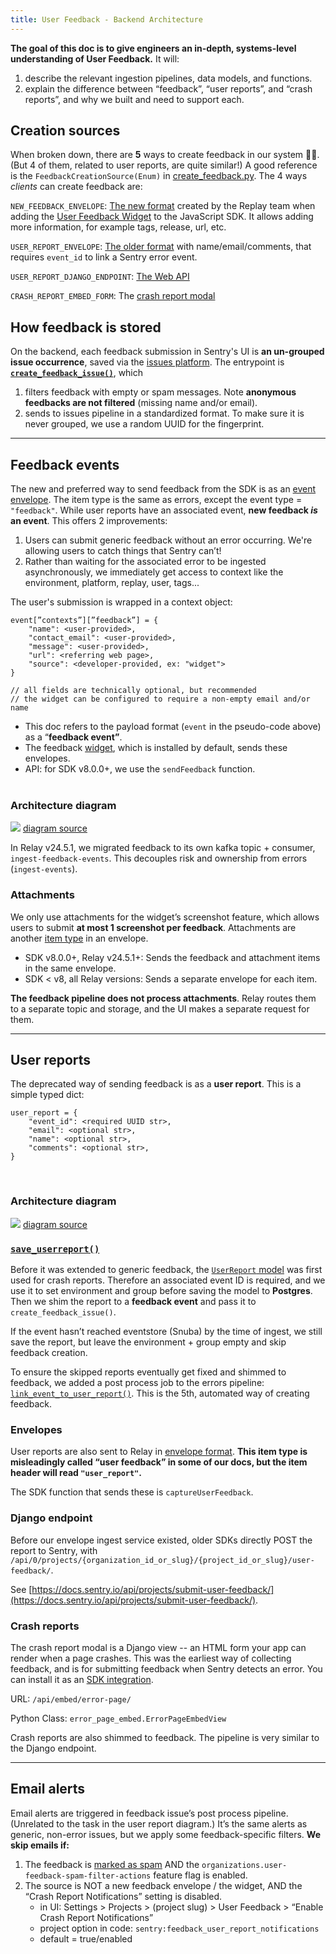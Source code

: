 ```yaml
---
title: User Feedback - Backend Architecture
---
```


**The goal of this doc is to give engineers an in-depth, systems-level understanding of User Feedback.**
It will:
1. describe the relevant ingestion pipelines, data models, and functions.
2. explain the difference between “feedback”, “user reports”, and “crash reports”, and why we built and need to support each.

## Creation sources
When broken down, there are **5** ways to create feedback in our system 😵‍💫.
(But 4 of them, related to user reports, are quite similar!) A good reference is the
`FeedbackCreationSource(Enum)` in [create_feedback.py](https://github.com/getsentry/sentry/blob/2b642e149c79b251e1c2f4339fc73d656347d74e/src/sentry/feedback/usecases/create_feedback.py#L33-L33).
The 4 ways _clients_ can create feedback are:

`NEW_FEEDBACK_ENVELOPE`: [The new format](https://develop.sentry.dev/sdk/envelopes/#full-examples) created by the Replay team when adding 
the [User Feedback Widget](https://docs.sentry.io/product/user-feedback/#user-feedback-widget) 
to the JavaScript SDK. It allows adding more information, for example tags, 
release, url, etc.

`USER_REPORT_ENVELOPE`: [The older format](https://develop.sentry.dev/sdk/envelopes/#user-feedback) with name/email/comments, that requires 
`event_id` to link a Sentry error event.

`USER_REPORT_DJANGO_ENDPOINT`: [The Web API](https://docs.sentry.io/api/projects/submit-user-feedback/)

`CRASH_REPORT_EMBED_FORM`: The [crash report modal](https://docs.sentry.io/product/user-feedback/#crash-report-modal)

## How feedback is stored
On the backend, each feedback submission in Sentry's UI is **an un-grouped issue occurrence**, 
saved via the [issues platform](https://develop.sentry.dev/issue-platform/).
The entrypoint is [**`create_feedback_issue()`**](https://github.com/getsentry/sentry/blob/2b642e149c79b251e1c2f4339fc73d656347d74e/src/sentry/feedback/usecases/create_feedback.py#L184-L184),
which
1. filters feedback with empty or spam messages. Note **anonymous feedbacks are not filtered** (missing name and/or email).
2. sends to issues pipeline in a standardized format. To make sure it is never grouped, we use a random UUID for the fingerprint.

---

## Feedback events

The new and preferred way to send feedback from the SDK is as an [event envelope](https://develop.sentry.dev/sdk/envelopes/#full-examples). 
The item type is the same as errors, except the event type = `"feedback"`. While 
user reports have an associated event, **new feedback _is_ an event**. This 
offers 2 improvements:

1. Users can submit generic feedback without an error occurring. We're allowing users to catch things that Sentry can’t!
2. Rather than waiting for the associated error to be ingested asynchronously, we immediately get access to context like the environment, platform, replay, user, tags...

The user's submission is wrapped in a context object:

```Python/Javascript
event[”contexts”][”feedback”] = {
	"name": <user-provided>,
	"contact_email": <user-provided>,
	"message": <user-provided>,
	"url": <referring web page>,
	"source": <developer-provided, ex: "widget">
}

// all fields are technically optional, but recommended
// the widget can be configured to require a non-empty email and/or name
```

- This doc refers to the payload format (`event` in the pseudo-code above) as a “**feedback event”**.
- The feedback [widget](https://docs.sentry.io/platforms/javascript/user-feedback/#user-feedback-widget), which is installed by default, sends these envelopes.
- API: for SDK v8.0.0+, we use the `sendFeedback` function.
<br/><br/>

### Architecture diagram

![](https://mermaid.ink/svg/pako:eNp1Uk1rwzAM_StGpxYaeg9jMNZu7LAdlu4w4hBcR21ME9vzR6G0_e-T05Rt0J0sy09P78k6gjQNQg5bJ2zLVguuefBxfbkWqIM7pBQPyvuIvkbdWKN0KDnMLykO1U0Eu8uye3bi8LxccTixqKjmCbFZC7ljHy9jHcHpoEBYW36a6NiDtZ2SIiijKzZyoN5jZywmonfsxCBqCAbEppZG-9ijm5RKb9GHbDN2ynBPLnw1TRU_uCvxV0QSzYRnEjt0BxaE36Uu0qEIWF9p6sFd4rj5MNCZXyo4jDqMlNE51HKY1KDC_FWh6Qd8MA7Lyds1nFY3gCR3mcwUgST0SaTXcS3KCYciBfNHmtuuNdHTnC4M__0J2XYqKRo5YAbUpReqoV04cs0Yh9BiT0Q5hZ3atoED12cCihhMcdAS8uAiziDahgayUIKWpod8IzpPWWwUGXm9bNewZOdvXfTgJg)
[diagram source](https://mermaid.live/edit#pako:eNp1Uk1rwzAM_StGpxYaeg9jMNZu7LAdlu4w4hBcR21ME9vzR6G0_e-T05Rt0J0sy09P78k6gjQNQg5bJ2zLVguuefBxfbkWqIM7pBQPyvuIvkbdWKN0KDnMLykO1U0Eu8uye3bi8LxccTixqKjmCbFZC7ljHy9jHcHpoEBYW36a6NiDtZ2SIiijKzZyoN5jZywmonfsxCBqCAbEppZG-9ijm5RKb9GHbDN2ynBPLnw1TRU_uCvxV0QSzYRnEjt0BxaE36Uu0qEIWF9p6sFd4rj5MNCZXyo4jDqMlNE51HKY1KDC_FWh6Qd8MA7Lyds1nFY3gCR3mcwUgST0SaTXcS3KCYciBfNHmtuuNdHTnC4M__0J2XYqKRo5YAbUpReqoV04cs0Yh9BiT0Q5hZ3atoED12cCihhMcdAS8uAiziDahgayUIKWpod8IzpPWWwUGXm9bNewZOdvXfTgJg)

In Relay v24.5.1, we migrated feedback to its own kafka topic + consumer, 
`ingest-feedback-events`. This decouples risk and ownership from errors 
(`ingest-events`).
<br/>

### Attachments

We only use attachments for the widget’s screenshot feature, which allows users 
to submit **at most 1 screenshot per feedback**. Attachments are another [item type](https://develop.sentry.dev/sdk/envelopes/#attachment) 
in an envelope.
- SDK v8.0.0+, Relay v24.5.1+: Sends the feedback and attachment items in the same envelope.
- SDK < v8, all Relay versions: Sends a separate envelope for each item.

**The feedback pipeline does not process attachments**. Relay routes them to
a separate topic and storage, and the UI makes a separate request for them.

---

## User reports

The deprecated way of sending feedback is as a **user report**. This is a simple typed dict:

```Python/Javascript
user_report = {
	"event_id": <required UUID str>,
	"email": <optional str>,
	"name": <optional str>,
	"comments": <optional str>,
}
```
<br/>

### Architecture diagram

![](https://mermaid.ink/svg/pako:eNqNVO9r2zAQ_VcOQSGFhnwPYzDaZvRDt9J0H4YdjCJfYq22pOlHoLT933eSbHdL3LJPVi7vnt69u9MzE7pGtmR7y00DD1elKr0L2_xzjcrbpxgqvXQuoKtQ1UZL5YuSLXKoZJtJBHyazz_DS8m-Xj-U7AWCpJwVYr3l4hF-3Ix5Fo22_h_m4NDOdz12BArLXVP18E7XvCXsZQzCfQrCbQz2eOKjz9_l7IISXmrlitVwgjnYoEAqsLhDa9H2dzl-wCrKyNfFIIBrZFd5XY3KelnIPY7BKvkwyQK9IzcrwAN5C8Zqgc5hHQ2aZj-OJo53rxyLPjsDVAdstUEw0mArVQJwY4qfOlj4YkwrBY8ubAZdQ0ZUc48tT61Ph4TgpMNIMSuk2qPzc-49F01HhbjNeSLPgAQ-NXBQ1Y8HVzWkjkJGuF7eIObu-zrNzdF4vEM-lXk6Lx8qy_MLpuV-p20Xo5M-JxJdCRqf0KGd0RD2hmghArEqkbYiWfKGS2mKts15bbGYfRuO55sJIJVxHUdkTevBuzQeKmx5MVvHz-KSevfYaKoiZ6c_x437HdDKqOEFjpZyLDbW31ubDHGLYGqqNXVhamyNdn5v0RWzu_70wc15vFN1Sfppu4ypfuktWUdBbV2iH9YBPHdx649ZR4lEOch548q9ndih_1GYKdgFI_87Lmt6EZ9LBVAy32BHkCUdW7lvfMlK9UpAHrxePynBlt4GvGBZ25Xk9NZ0QxBrSTfc5ic2vbSvfwAhyQKB)
[diagram source](https://mermaid.live/edit#pako:eNqNVO9r2zAQ_VcOQSGFhnwPYzDaZvRDt9J0H4YdjCJfYq22pOlHoLT933eSbHdL3LJPVi7vnt69u9MzE7pGtmR7y00DD1elKr0L2_xzjcrbpxgqvXQuoKtQ1UZL5YuSLXKoZJtJBHyazz_DS8m-Xj-U7AWCpJwVYr3l4hF-3Ix5Fo22_h_m4NDOdz12BArLXVP18E7XvCXsZQzCfQrCbQz2eOKjz9_l7IISXmrlitVwgjnYoEAqsLhDa9H2dzl-wCrKyNfFIIBrZFd5XY3KelnIPY7BKvkwyQK9IzcrwAN5C8Zqgc5hHQ2aZj-OJo53rxyLPjsDVAdstUEw0mArVQJwY4qfOlj4YkwrBY8ubAZdQ0ZUc48tT61Ph4TgpMNIMSuk2qPzc-49F01HhbjNeSLPgAQ-NXBQ1Y8HVzWkjkJGuF7eIObu-zrNzdF4vEM-lXk6Lx8qy_MLpuV-p20Xo5M-JxJdCRqf0KGd0RD2hmghArEqkbYiWfKGS2mKts15bbGYfRuO55sJIJVxHUdkTevBuzQeKmx5MVvHz-KSevfYaKoiZ6c_x437HdDKqOEFjpZyLDbW31ubDHGLYGqqNXVhamyNdn5v0RWzu_70wc15vFN1Sfppu4ypfuktWUdBbV2iH9YBPHdx649ZR4lEOch548q9ndih_1GYKdgFI_87Lmt6EZ9LBVAy32BHkCUdW7lvfMlK9UpAHrxePynBlt4GvGBZ25Xk9NZ0QxBrSTfc5ic2vbSvfwAhyQKB)

### [`save_userreport()`](https://github.com/getsentry/sentry/blob/2b642e149c79b251e1c2f4339fc73d656347d74e/src/sentry/ingest/userreport.py#L28-L28)

Before it was extended to generic feedback, the [`UserReport` model](https://github.com/getsentry/sentry/blob/2b642e149c79b251e1c2f4339fc73d656347d74e/src/sentry/models/userreport.py#L9-L9) 
was first used for crash reports. Therefore an associated event ID is required, and 
we use it to set environment and group before saving the model to **Postgres**. 
Then we shim the report to a **feedback event** and pass it to `create_feedback_issue()`.

If the event hasn’t reached eventstore (Snuba) by the time of ingest, we still 
save the report, but leave the environment + group empty and skip feedback creation.

To ensure the skipped reports eventually get fixed and shimmed to feedback, we 
added a post process job to the errors pipeline: [`link_event_to_user_report()`](https://github.com/getsentry/sentry/blob/2b642e149c79b251e1c2f4339fc73d656347d74e/src/sentry/tasks/post_process.py#L1387-L1387).
This is the 5th, automated way of creating feedback.
<br/>

### Envelopes

User reports are also sent to Relay in [envelope format](https://develop.sentry.dev/sdk/envelopes/#user-feedback). 
**This item type is misleadingly called “user feedback” in some of our docs, but the 
item header will read `"user_report"`.**

The SDK function that sends these is `captureUserFeedback`.
<br/>

### Django endpoint

Before our envelope ingest service existed, older SDKs directly POST the report 
to Sentry, with
`/api/0/projects/{organization_id_or_slug}/{project_id_or_slug}/user-feedback/`.

See [https://docs.sentry.io/api/projects/submit-user-feedback/](https://docs.sentry.io/api/projects/submit-user-feedback/).
<br/>

### Crash reports

The crash report modal is a Django view -- an HTML form your app can render when 
a page crashes. This was the earliest way of collecting feedback, and is for 
submitting feedback when Sentry detects an error. You can install it as an [SDK integration](https://docs.sentry.io/platforms/javascript/user-feedback/#crash-report-modal).

URL: `/api/embed/error-page/`

Python Class: `error_page_embed.ErrorPageEmbedView`

Crash reports are also shimmed to feedback. The pipeline is very similar to the 
Django endpoint.

---

## Email alerts

Email alerts are triggered in feedback issue’s post process pipeline. (Unrelated 
to the task in the user report diagram.) It’s the same alerts as generic, 
non-error issues, but we apply some feedback-specific filters. **We skip emails if:**

1. The feedback is [marked as spam](https://docs.sentry.io/product/user-feedback/#spam-detection-for-user-feedback) AND the `organizations.user-feedback-spam-filter-actions` feature flag is enabled.
2. The source is NOT a new feedback envelope / the widget, AND the “Crash Report Notifications” setting is disabled.
   - in UI: Settings > Projects > (project slug) > User Feedback > “Enable Crash Report Notifications”
   - project option in code: `sentry:feedback_user_report_notifications`
   - default = true/enabled
